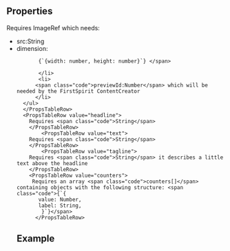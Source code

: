 
<Meta
  title="Interesting Facts Section"
  subtitle="a complete interesting facts section"
/>

## Properties

<PropsTable>
  <PropsTableRow value="backgroundImage">
    Requires <span class="code">ImageRef</span> which needs:
    <ul>
      <li>
       <span class="code">src:String</span>
       </li>
       <li> 
         <span class="code">dimension:
        
           {`{width: number, height: number}`} </span>
          
           </li>
           <li>
          <span class="code">previewId:Number</span> which will be needed by the FirstSpirit ContentCreator
          </li>
      </ul>
      </PropsTableRow>
      <PropsTableRow value="headline">
        Requires <span class="code">String</span>
        </PropsTableRow>
            <PropsTableRow value="text">
        Requires <span class="code">String</span>
        </PropsTableRow>
            <PropsTableRow value="tagline">
        Requires <span class="code">String</span> it describes a little text above the headline
        </PropsTableRow>
        <PropsTableRow value="counters">
         Requires an array <span class="code">counters[]</span> containing objects with the following structure: <span class="code">{`{ 
           value: Number,
           label: String,
            }`}</span> 
          </PropsTableRow>
</PropsTable>

## Example

<ExampleLoader example="InterestingFactsSection.tsx" />
